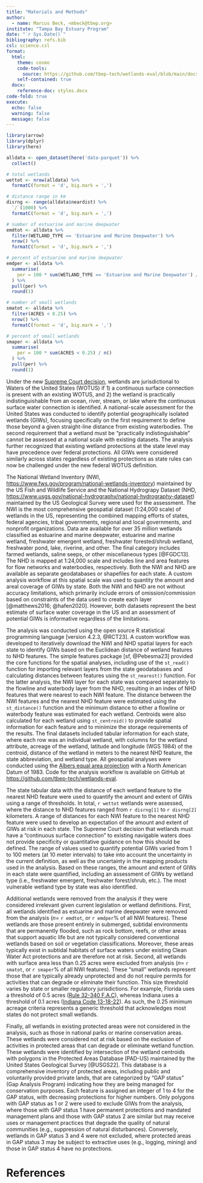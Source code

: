 ```yaml
---
title: "Materials and Methods"
author: 
  - name: Marcus Beck, <mbeck@tbep.org>
institute: "Tampa Bay Estuary Program"
date: "`r Sys.Date()`"
bibliography: refs.bib
csl: science.csl
format:
  html:
    theme: cosmo
    code-tools: 
      source: https://github.com/tbep-tech/wetlands-eval/blob/main/docs/methods.qmd
    self-contained: true
  docx: 
    reference-doc: styles.docx
code-fold: true
execute:
  echo: false
  warning: false
  message: false
---
```


```r
library(arrow)
library(dplyr)
library(here)

alldata <- open_dataset(here('data-parquet')) %>% 
  collect()

# total wetlands
wettot <- nrow(alldata) %>% 
  formatC(format = 'd', big.mark = ',')

# distance range in km
disrng <- range(alldata$neardist) %>% 
  `/`(1000) %>% 
  formatC(format = 'd', big.mark = ',')

# number of estuarine and marine deepwater
emdtot <- alldata %>% 
  filter(WETLAND_TYPE == 'Estuarine and Marine Deepwater') %>% 
  nrow() %>% 
  formatC(format = 'd', big.mark = ',')

# percent of estuarine and marine deepwater
emdper <- alldata %>% 
  summarise(
    per = 100 * sum(WETLAND_TYPE == 'Estuarine and Marine Deepwater') / n()
  ) %>% 
  pull(per) %>% 
  round(1)

# number of small wetlands
smatot <- alldata %>% 
  filter(ACRES < 0.25) %>% 
  nrow() %>% 
  formatC(format = 'd', big.mark = ',')

# percent of small wetlands
smaper <- alldata %>% 
  summarise(
    per = 100 * sum(ACRES < 0.25) / n()
  ) %>% 
  pull(per) %>% 
  round(1)
```

Under the new [Supreme Court decision](https://www.supremecourt.gov/opinions/22pdf/21-454_4g15.pdf), wetlands are jurisdictional to Waters of the United States (WOTUS) if 1) a continuous surface connection is present with an existing WOTUS, and 2) the wetland is practically indistinguishable from an ocean, river, stream, or lake where the continuous surface water connection is identified. A national-scale assessment for the United States was conducted to identify potential geographically isolated wetlands (GIWs), focusing specifically on the first requirement to define those beyond a given straight-line distance from existing waterbodies. The second requirement that a wetland must be "practically indistinguishable" cannot be assessed at a national scale with existing datasets. The analysis further recognized that existing wetland protections at the state level may have precedence over federal protections. All GIWs were considered similarly across states regardless of existing protections as state rules can now be challenged under the new federal WOTUS definition.

The National Wetland Inventory (NWI, <https://www.fws.gov/program/national-wetlands-inventory>) maintained by the US Fish and Wildlife Service and the National Hydrograpy Dataset (NHD, <https://www.usgs.gov/national-hydrography/national-hydrography-dataset>) maintained by the US Geological Survey were used for the assessment. The NWI is the most comprehensive geospatial dataset (1:24,000 scale) of wetlands in the US, representing the combined mapping efforts of states, federal agencies, tribal governments, regional and local governments, and nonprofit organizations. Data are available for over 35 million wetlands classified as estuarine and marine deepwater, estuarine and marine wetland, freshwater emergent wetland, freshwater forested/shrub wetland, freshwater pond, lake, riverine, and other. The final category includes farmed wetlands, saline seeps, or other miscellaneous types [@FGDC13]. The NHD is mapped at 1:24,000 scale and includes line and area features for flow networks and waterbodies, respectively. Both the NWI and NHD are available as separate geodatabases or shapefiles for each state. A custom analysis workflow at this spatial scale was used to quantity the amount and areal coverage of GIWs by state. Both the NWI and NHD are not without accuracy limitations, which primarily include errors of omission/commission based on constraints of the data used to create each layer [@matthews2016; @hafen2020]. However, both datasets represent the best estimate of surface water coverage in the US and an assessment of potential GIWs is informative regardless of the limitations.

The analysis was conducted using the open source R statistical programming language [version 4.2.3, @RCT23]. A custom workflow was developed to iteratively download the NWI and NHD spatial layers for each state to identify GIWs based on the Euclidean distance of wetland features to NHD features. The simple features package [sf, @Pebesma23] provided the core functions for the spatial analyses, including use of the `st_read()` function for importing relevant layers from the state geodatabases and calculating distances between features using the `st_nearest()` function. For the latter analysis, the NWI layer for each state was compared separately to the flowline and waterbody layer from the NHD, resulting in an index of NHD features that were nearest to each NWI feature. The distance between the NWI features and the nearest NHD feature were estimated using the `st_distance()` function and the minimum distance to either a flowline or waterbody feature was estimated for each wetland. Centroids were also calculated for each wetland using `st_centroid()` to provide spatial information for each feature and to minimize the storage requirements of the results. The final datasets included tabular information for each state, where each row was an individual wetland, with columns for the wetland attribute, acreage of the wetland, latitude and longitude (WGS 1984) of the centroid, distance of the wetland in meters to the nearest NHD feature, the state abbreviation, and wetland type. All geospatial analyses were conducted using the [Albers equal area projection](https://www.fws.gov/node/264848) with a North American Datum of 1983. Code for the analysis workflow is available on GitHub at [https://github.com/tbep-tech/wetlands-eval](%5Bhttps://github.com/tbep-tech/wetlands-eval).

The state tabular data with the distance of each wetland feature to the nearest NHD feature were used to quantify the amount and extent of GIWs using a range of thresholds. In total, `r wettot` wetlands were assessed, where the distance to NHD features ranged from `r disrng[1]` to `r disrng[2]` kilometers. A range of distances for each NWI feature to the nearest NHD feature were used to develop an expectation of the amount and extent of GIWs at risk in each state. The Supreme Court decision that wetlands must have a "continuous surface connection" to existing navigable waters does not provide specificity or quantitative guidance on how this should be defined. The range of values used to quantify potential GIWs varied from 1 to 100 meters (at 10 meter intervals) to take into account the uncertainty in the current definition, as well as the uncertainty in the mapping products used in the analysis. Based on these ranges, the amount and extent of GIWs in each state were quantified, including an assessment of GIWs by wetland type (i.e., freshwater emergent, freshwater forest/shrub, etc.). The most vulnerable wetland type by state was also identified.

Additional wetlands were removed from the analysis if they were considered irrelevant given current legislation or wetland definitions. First, all wetlands identified as estuarine and marine deepwater were removed from the analysis ($n=$ `r emdtot`, or `r emdper`% of all NWI features). These wetlands are those present entirely in submerged, subtidal environments that are permanently flooded, such as rock bottom, reefs, or other areas that support aquatic life but are not typically considered conventional wetlands based on soil or vegetation classifications. Moreover, these areas typically exist in subtidal habitats of surface waters under existing Clean Water Act protections and are therefore not at risk. Second, all wetlands with surface area less than 0.25 acres were excluded from analysis ($n=$ `r smatot`, or `r smaper`% of all NWI features). These "small" wetlands represent those that are typically already unprotected and do not require permits for activities that can degrade or eliminate their function. This size threshold varies by state or smaller regulatory jurisdictions. For example, Florida uses a threshold of 0.5 acres ([Rule 32-340 F.A.C](https://www.flrules.org/gateway/ChapterHome.asp?Chapter=62-340)), whereas Indiana uses a threshold of 0.1 acres ([Indiana Code 13-18-22](https://www.in.gov/idem/wetlands/information-about/state-regulated-wetlands-program/overview-of-idem-state-regulated-wetland-permit-types/)). As such, the 0.25 minimum acreage criteria represents a generic threshold that acknowledges most states do not protect small wetlands.

Finally, all wetlands in existing protected areas were not considered in the analysis, such as those in national parks or marine conservation areas. These wetlands were considered not at risk based on the exclusion of activities in protected areas that can degrade or eliminate wetland function. These wetlands were identified by intersection of the wetland centroids with polygons in the Protected Areas Database (PAD-US) maintained by the United States Geological Survey [@USGS22]. This database is a comprehensive inventory of protected areas, including public and voluntarily provided private lands, that are categorized by "GAP status" (Gap Analysis Program) indicating how they are being managed for conservation purposes. Each feature is assigned an integer of 1 to 4 for the GAP status, with decreasing protections for higher numbers. Only polygons with GAP status as 1 or 2 were used to exclude GIWs from the analysis, where those with GAP status 1 have permanent protections and mandated management plans and those with GAP status 2 are similar but may receive uses or management practices that degrade the quality of natural communities (e.g., suppression of natural disturbances). Conversely, wetlands in GAP status 3 and 4 were not excluded, where protected areas in GAP status 3 may be subject to extractive uses (e.g., logging, mining) and those in GAP status 4 have no protections.

# References
